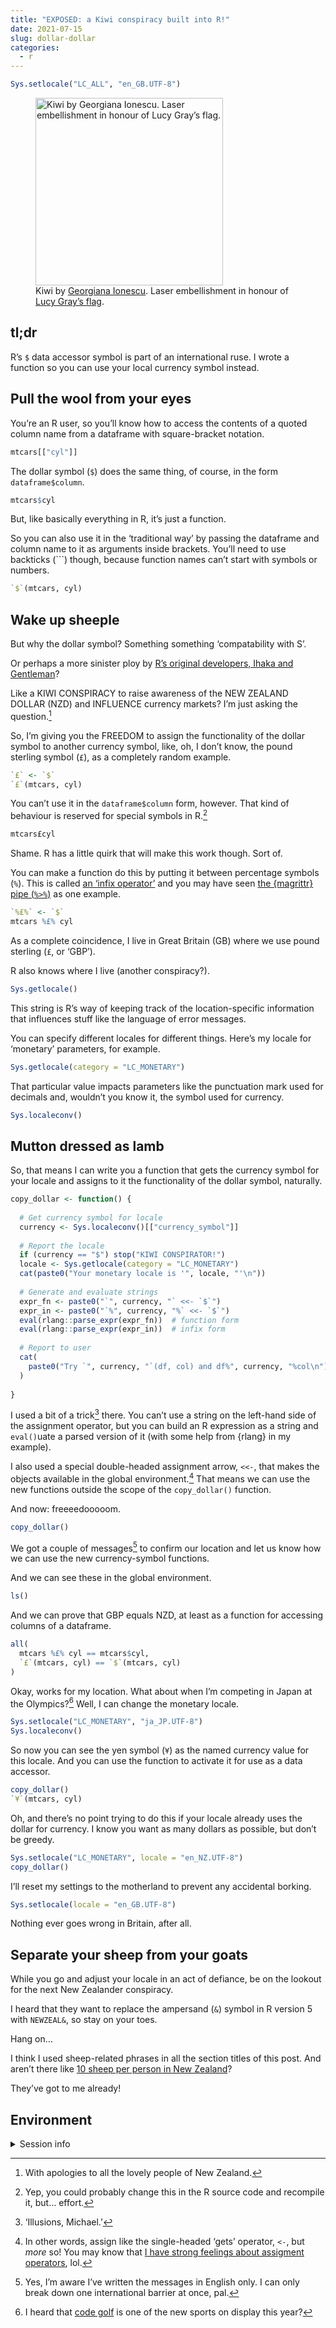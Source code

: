 ```yaml
---
title: "EXPOSED: a Kiwi conspiracy built into R!"
date: 2021-07-15
slug: dollar-dollar
categories:
  - r
---
```


```r
Sys.setlocale("LC_ALL", "en_GB.UTF-8")
```

![Kiwi by [Georgiana Ionescu](https://thenounproject.com/term/kiwi-bird/1761273/). Laser embellishment in honour of [Lucy Gray's flag](https://en.wikipedia.org/wiki/File:Fire_the_Lazer.png).](resources/laser-kiwi-dollar.png){fig-alt="A simple silhouette of a kiwi bird. A bright green laser shines from its eye. It is inscribing a bright green dollar symbol with the laser." width="300px"}

## tl;dr 

R's `$` data accessor symbol is part of an international ruse. I wrote a function so you can use your local currency symbol instead.

## Pull the wool from your eyes

You're an R user, so you'll know how to access the contents of a quoted column name from a dataframe with square-bracket notation.

```r
mtcars[["cyl"]]
```

The dollar symbol (`$`) does the same thing, of course, in the form `dataframe$column`.

```r
mtcars$cyl
```

But, like basically everything in R, it's just a function. 

So you can also use it in the 'traditional way' by passing the dataframe and column name to it as arguments inside brackets. You'll need to use backticks (```) though, because function names can't start with symbols or numbers.

```r
`$`(mtcars, cyl)
```

## Wake up sheeple

But why the dollar symbol? Something something 'compatability with S'. 

Or perhaps a more sinister ploy by [R's original developers, Ihaka and Gentleman](https://en.wikipedia.org/wiki/R_(programming_language)#History)? 

Like a KIWI CONSPIRACY to raise awareness of the NEW ZEALAND DOLLAR (NZD) and INFLUENCE currency markets? I'm just asking the question.[^sorry]

So, I'm giving you the FREEDOM to assign the functionality of the dollar symbol to another currency symbol, like, oh, I don't know, the pound sterling symbol (`£`), as a completely random example.

```r
`£` <- `$`
`£`(mtcars, cyl)
```

You can't use it in the `dataframe$column` form, however. That kind of behaviour is reserved for special symbols in R.[^recompile]

```r
mtcars£cyl
```

Shame. R has a little quirk that will make this work though. Sort of. 

You can make a function do this by putting it between percentage symbols (`%`). This is called [an 'infix operator'](https://colinfay.me/playing-r-infix-functions/) and you may have seen [the {magrittr} pipe (`%>%`)](https://magrittr.tidyverse.org/) as one example. 

```r
`%£%` <- `$`
mtcars %£% cyl
```

As a complete coincidence, I live in Great Britain (GB) where we use pound sterling (`£`, or 'GBP'). 

R also knows where I live (another conspiracy?).

```r
Sys.getlocale()
```

This string is R's way of keeping track of the location-specific information that influences stuff like the language of error messages.

You can specify different locales for different things. Here's my locale for 'monetary' parameters, for example.

```r
Sys.getlocale(category = "LC_MONETARY")
```

That particular value impacts parameters like the punctuation mark used for decimals and, wouldn't you know it, the symbol used for currency.

```r
Sys.localeconv()
```

## Mutton dressed as lamb

So, that means I can write you a function that gets the currency symbol for your locale and assigns to it the functionality of the dollar symbol, naturally.

```r
copy_dollar <- function() {
  
  # Get currency symbol for locale
  currency <- Sys.localeconv()[["currency_symbol"]]
  
  # Report the locale
  if (currency == "$") stop("KIWI CONSPIRATOR!")
  locale <- Sys.getlocale(category = "LC_MONETARY")
  cat(paste0("Your monetary locale is '", locale, "'\n"))
  
  # Generate and evaluate strings
  expr_fn <- paste0("`", currency, "` <<- `$`")
  expr_in <- paste0("`%", currency, "%` <<- `$`")
  eval(rlang::parse_expr(expr_fn))  # function form
  eval(rlang::parse_expr(expr_in))  # infix form
  
  # Report to user
  cat(
    paste0("Try `", currency, "`(df, col) and df%", currency, "%col\n")
  )
  
}
```

I used a bit of a trick[^trick] there. You can't use a string on the left-hand side of the assignment operator, but you can build an R expression as a string and `eval()`uate a parsed version of it (with some help from {rlang} in my example).

I also used a special double-headed assignment arrow, `<<-`, that makes the objects available in the global environment.[^assign] That means we can use the new functions outside the scope of the `copy_dollar()` function.

And now: freeeedooooom.

```r
copy_dollar()
```

We got a couple of messages[^eng] to confirm our location and let us know how we can use the new currency-symbol functions.

And we can see these in the global environment.

```r
ls()
```

And we can prove that GBP equals NZD, at least as a function for accessing columns of a dataframe.

```r
all(
  mtcars %£% cyl == mtcars$cyl,
  `£`(mtcars, cyl) == `$`(mtcars, cyl)
)
```

Okay, works for my location. What about when I'm competing in Japan at the Olympics?[^golf] Well, I can change the monetary locale.

```r
Sys.setlocale("LC_MONETARY", "ja_JP.UTF-8")
Sys.localeconv()
```

So now you can see the yen symbol (`¥`) as the named currency value for this locale. And you can use the function to activate it for use as a data accessor.

```r
copy_dollar()
`¥`(mtcars, cyl)
```

Oh, and there's no point trying to do this if your locale already uses the dollar for currency. I know you want as many dollars as possible, but don't be greedy.

```r
Sys.setlocale("LC_MONETARY", locale = "en_NZ.UTF-8")
copy_dollar()
```

I'll reset my settings to the motherland to prevent any accidental borking.

```r
Sys.setlocale(locale = "en_GB.UTF-8")
```

Nothing ever goes wrong in Britain, after all.

## Separate your sheep from your goats

While you go and adjust your locale in an act of defiance, be on the lookout for the next New Zealander conspiracy. 

I heard that they want to replace the ampersand (`&`) symbol in R version 5 with `NEWZEAL&`, so stay on your toes.

Hang on...

I think I used sheep-related phrases in all the section titles of this post. And aren't there like [10 sheep per person in New Zealand](https://en.wikipedia.org/wiki/Sheep_farming_in_New_Zealand)? 

They've got to me already!

## Environment {.appendix}

<details><summary>Session info</summary>
```r
cat("Last rendered:", format(Sys.time(), usetz = TRUE)); sessionInfo()
```
</details>

[^sorry]: With apologies to all the lovely people of New Zealand.
[^trick]: 'Illusions, Michael.'
[^recompile]: Yep, you could probably change this in the R source code and recompile it, but... effort.
[^golf]: I heard that [code golf](https://en.wikipedia.org/wiki/Code_golf) is one of the new sports on display this year?
[^eng]: Yes, I'm aware I've written the messages in English only. I can only break down one international barrier at once, pal.
[^assign]: In other words, assign like the single-headed 'gets' operator, `<-`, but _more_ so! You may know that [I have strong feelings about assigment operators](https://www.rostrum.blog/2021/03/13/assign/), lol.
